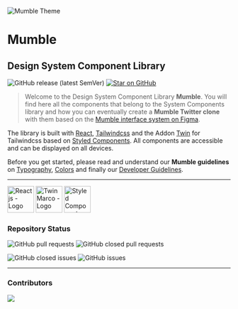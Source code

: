 
<Meta title="Welcome" />

![Mumble Theme](https://raw.githubusercontent.com/smartive-education/design-system-component-library-yeahyeahyeah/master/packages/design-system-component-library-yeahyeahyeah/stories/assets/mumble-logo.svg?style=for-the-badge)

# Mumble

## Design System Component Library

![GitHub release (latest SemVer)](https://img.shields.io/github/v/release/smartive-education/design-system-component-library-yeahyeahyeah?style=for-the-badge)
[![Star on GitHub](https://img.shields.io/github/stars/smartive-education/design-system-component-library-yeahyeahyeah.svg?style=for-the-badge)](https://github.com/smartive-education/design-system-component-library-yeahyeahyeah/)

> Welcome to the Design System Component Library **Mumble**. You will find here all the components that belong to the System Components library and how you can eventually create a **Mumble Twitter clone** with them based on the [Mumble interface system on Figma](https://www.figma.com/file/nsXR2h0KwciWpuwKRD58FX/Mumble?node-id=478%3A1054&t=n9WIHrIjnGzWwqTX-0).

The library is built with [React](https://reactjs.org/), [Tailwindcss](https://tailwindcss.com/) and the Addon [Twin](https://github.com/ben-rogerson/twin.macro) for Tailwindcss based on [Styled Components](https://styled-components.com/). All components are accessible and can be displayed on all devices.

Before you get started, please read and understand our **Mumble guidelines** on [Typography](./?path=/story/guidelines-typography--page), [Colors](./?path=/story/guidelines-colors--page) and finally our [Developer Guidelines](./?path=/story/guidelines-development--page).

<hr />

<div>
  <img
    width="60"
    height="60"
    src="https://upload.wikimedia.org/wikipedia/commons/a/a7/React-icon.svg"
    alt="Reactjs - Logo"
  />
  <img
    width="auto"
    height="60"
    src="https://github.com/ben-rogerson/twin.macro/raw/master/.github/logo-dark.svg"
    alt="Twin Marco - Logo"
  />
  <img
    width="auto"
    height="60"
    src="https://miro.medium.com/max/636/1*p1TndLk3UsGPBsM7qHPZIw.webp"
    alt="Styled Components - Logo"
  />
</div>

### Repository Status

![GitHub pull requests](https://img.shields.io/github/issues-pr/smartive-education/design-system-component-library-yeahyeahyeah?style=for-the-badge)
![GitHub closed pull requests](https://img.shields.io/github/issues-pr-closed/smartive-education/design-system-component-library-yeahyeahyeah?style=for-the-badge)

![GitHub closed issues](https://img.shields.io/github/issues-closed/smartive-education/design-system-component-library-yeahyeahyeah?style=for-the-badge)
![GitHub issues](https://img.shields.io/github/issues-raw/smartive-education/design-system-component-library-yeahyeahyeah?style=for-the-badge)

<hr />

### Contributors

<a href="https://github.com/smartive-education/design-system-component-library-yeahyeahyeah/graphs/contributors">
  <img src="https://contrib.rocks/image?repo=smartive-education/design-system-component-library-yeahyeahyeah" />
</a>
